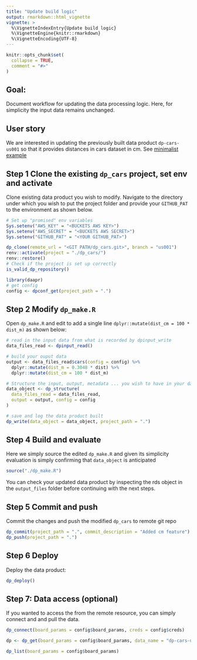 ```yaml
---
title: "Update build logic"
output: rmarkdown::html_vignette
vignette: >
  %\VignetteIndexEntry{Update build logic}
  %\VignetteEngine{knitr::rmarkdown}
  %\VignetteEncoding{UTF-8}
---
```


```r
knitr::opts_chunk$set(
  collapse = TRUE,
  comment = "#>"
)
```

## Goal:

Document workflow for updating the data processing logic. Here, for simplicity 
the input data remains unchanged.

## User story

We are interested in updating the previously built data product `dp-cars-us001` 
so that it provides distances in cars dataset in cm. See [minimalist example](https://amashadihossein.github.io/daapr/articles/min_wrkfl.html) 

## Step 1 Clone the existing `dp_cars` project, set env and activate

Clone existing data product you wish to modify. Navigate to the directory under
which you wish to put the project folder and provide your `GITHUB_PAT` to the 
environment as shown below.

```r
# Set up "promised" env variables
Sys.setenv("AWS_KEY" = "<BUCKETS AWS KEY>")
Sys.setenv("AWS_SECRET" = "<BUCKETS AWS SECRET>")
Sys.setenv("GITHUB_PAT" = "<YOUR GITHUB_PAT>")

dp_clone(remote_url = "<GIT PATH/dp_cars.git>", branch = "us001")
renv::activate(project = "./dp_cars/")
renv::restore()
# Check if the project is set up correctly
is_valid_dp_repository()

library(daapr)
# get config
config <- dpconf_get(project_path = ".")
```

## Step 2 Modify `dp_make.R`

Open `dp_make.R` and edit to add a single line 
`dplyr::mutate(dist_cm = 100 *  dist_m)` as shown below:

```r
# read in the input data from what is recorded by dpinput_write
data_files_read <- dpinput_read()

# build your ouput data
output <- data_files_read$cars(config = config) %>%
  dplyr::mutate(dist_m = 0.3048 * dist) %>%
  dplyr::mutate(dist_cm = 100 * dist_m)

# Structure the input, output, metadata ... you wish to have in your data product
data_object <- dp_structure(
  data_files_read = data_files_read,
  output = output, config = config
)

# save and log the data product built
dp_write(data_object = data_object, project_path = ".")
```

## Step 4 Build and evaluate

Here we simply source the edited `dp_make.R` and given its simplicity evaluation
is simply confirming that `data_object` is anticipated

```r
source("./dp_make.R")
```

You can check your updated data product by inspecting the rds object in the `output_files`
folder before continuing with the next steps.

## Step 5 Commit and push

Commit the changes and push the modified `dp_cars` to remote git repo

```r
dp_commit(project_path = ".", commit_description = "Added cm feature")
dp_push(project_path = ".")
```

## Step 6 Deploy

Deploy the data product: 

```r
dp_deploy()
```


## Step 7: Data access (optional)

If you wanted to access the from the remote resource, you can simply connect and
and pull the data.

```r
dp_connect(board_params = config$board_params, creds = config$creds)

dp <- dp_get(board_params = config$board_params, data_name = "dp-cars-us001")

dp_list(board_params = config$board_params)
```

